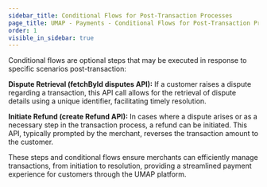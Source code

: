 ```yaml
---
sidebar_title: Conditional Flows for Post-Transaction Processes
page_title: UMAP - Payments - Conditional Flows for Post-Transaction Processes
order: 1
visible_in_sidebar: true
---
```


Conditional flows are optional steps that may be executed in response to specific scenarios post-transaction:

**Dispute Retrieval (fetchById disputes API):** If a customer raises a dispute regarding a transaction, this API call allows for the retrieval of dispute details using a unique identifier, facilitating timely resolution.

**Initiate Refund (create Refund API):** In cases where a dispute arises or as a necessary step in the transaction process, a refund can be initiated. This API, typically prompted by the merchant, reverses the transaction amount to the customer.

These steps and conditional flows ensure merchants can efficiently manage transactions, from initiation to resolution, providing a streamlined payment experience for customers through the UMAP platform.
